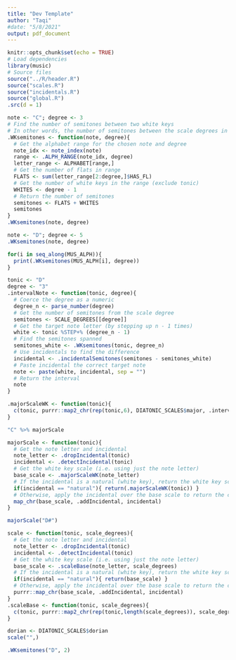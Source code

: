 ```yaml
---
title: "Dev Template"
author: "Taqi"
#date: "5/8/2021"
output: pdf_document
---
```


```r
knitr::opts_chunk$set(echo = TRUE)
# Load dependencies
library(music)
# Source files
source("../R/header.R")
source("scales.R")
source("incidentals.R")
source("global.R")
.src(d = 1)
```

```r
note <- "C"; degree <- 3
# Find the number of semitones between two white keys
# In other words, the number of semitones between the scale degrees in A minor/C major
.WKsemitones <- function(note, degree){
  # Get the alphabet range for the chosen note and degree
  note_idx <- note_index(note)
  range <- .ALPH_RANGE(note_idx, degree)
  letter_range <- ALPHABET[range,]
  # Get the number of flats in range
  FLATS <- sum(letter_range[2:degree,]$HAS_FL)
  # Get the number of white keys in the range (exclude tonic)
  WHITES <- degree - 1
  # Return the number of semitones
  semitones <- FLATS + WHITES
  semitones
}
.WKsemitones(note, degree)
```

```r
note <- "D"; degree <- 5
.WKsemitones(note, degree)
```

```r
for(i in seq_along(MUS_ALPH)){
  print(.WKsemitones(MUS_ALPH[i], degree))
}
```


```r
tonic <- "D"
degree <- "3"
.intervalNote <- function(tonic, degree){
  # Coerce the degree as a numeric 
  degree_n <- parse_number(degree)
  # Get the number of semitones from the scale degree
  semitones <- SCALE_DEGREES[[degree]]
  # Get the target note letter (by stepping up n - 1 times)
  white <- tonic %STEP+% (degree_n - 1)
  # Find the semitones spanned
  semitones_white <- .WKsemitones(tonic, degree_n)
  # Use incidentals to find the difference
  incidental <- .incidentalSemitones(semitones - semitones_white)
  # Paste incidental the correct target note
  note <- paste(white, incidental, sep = "")
  # Return the interval
  note
}
```

```r
.majorScaleWK <- function(tonic){
  c(tonic, purrr::map2_chr(rep(tonic,6), DIATONIC_SCALES$major, .intervalNote))
}
```

```r
"C" %>% majorScale
```

```r
majorScale <- function(tonic){
  # Get the note letter and incidental
  note_letter <- .dropIncidental(tonic)
  incidental <- .detectIncidental(tonic)
  # Get the white key scale (i.e. using just the note letter)
  base_scale <- .majorScaleWK(note_letter)
  # If the incidental is a natural (white key), return the white key scale
  if(incidental == "natural"){ return(.majorScaleWK(tonic)) }
  # Otherwise, apply the incidental over the base scale to return the correct scale
  map_chr(base_scale, .addIncidental, incidental)
}
```

```r
majorScale("D#")
```

```r
scale <- function(tonic, scale_degrees){
  # Get the note letter and incidental
  note_letter <- .dropIncidental(tonic)
  incidental <- .detectIncidental(tonic)
  # Get the white key scale (i.e. using just the note letter)
  base_scale <- .scaleBase(note_letter, scale_degrees)
  # If the incidental is a natural (white key), return the white key scale
  if(incidental == "natural"){ return(base_scale) }
  # Otherwise, apply the incidental over the base scale to return the correct scale
  purrr::map_chr(base_scale, .addIncidental, incidental)
}
.scaleBase <- function(tonic, scale_degrees){
  c(tonic, purrr::map2_chr(rep(tonic,length(scale_degrees)), scale_degrees, .intervalNote))
}
```

```r
dorian <- DIATONIC_SCALES$dorian
scale("",)
```


```r
.WKsemitones("D", 2)
```

